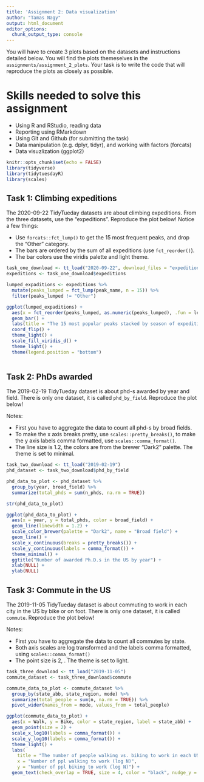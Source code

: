 ```yaml
---
title: 'Assignment 2: Data visualization'
author: "Tamas Nagy"
output: html_document
editor_options: 
  chunk_output_type: console
---
```


You will have to create 3 plots based on the datasets and instructions detailed below. You will find the plots themeselves in the `assignments/assignment_2_plots`. Your task is to write the code that will reproduce the plots as closely as possible.

# Skills needed to solve this assignment

-   Using R and RStudio, reading data
-   Reporting using RMarkdown
-   Using Git and Github (for submitting the task)
-   Data manipulation (e.g. dplyr, tidyr), and working with factors (forcats)
-   Data visuzlization (ggplot2)

```r
knitr::opts_chunk$set(echo = FALSE)
library(tidyverse)
library(tidytuesdayR)
library(scales)

```

## Task 1: Climbing expeditions

The 2020-09-22 TidyTueday datasets are about climbing expeditions. From the three datasets, use the "expeditions". Reproduce the plot below! Notice a few things:

-   Use `forcats::fct_lump()` to get the 15 most frequent peaks, and drop the "Other" category.
-   The bars are ordered by the sum of all expeditions (use `fct_reorder()`).
-   The bar colors use the viridis palette and light theme.

```r
task_one_download <- tt_load("2020-09-22", download_files = "expeditions.csv")
expeditions <- task_one_download$expeditions

lumped_expaditions <- expeditions %>%
  mutate(peaks_lumped = fct_lump(peak_name, n = 15)) %>%
  filter(peaks_lumped != "Other")

ggplot(lumped_expaditions) +
  aes(x = fct_reorder(peaks_lumped, as.numeric(peaks_lumped), .fun = length), fill = season) + 
  geom_bar() +
  labs(title = "The 15 most popular peaks stacked by season of expedition", y = "Number of expeditions", x = element_blank()) +
  coord_flip() +
  theme_light() +
  scale_fill_viridis_d() +
  theme_light() +
  theme(legend.position = "bottom")
  
```

## Task 2: PhDs awarded

The 2019-02-19 TidyTueday dataset is about phd-s awarded by year and field. There is only one dataset, it is called `phd_by_field`. Reproduce the plot below!

Notes:

-   First you have to aggregate the data to count all phd-s by broad fields.
-   To make the x axis breaks pretty, use `scales::pretty_breaks()`, to make the y axis labels comma formatted, use `scales::comma_format()`.
-   The line size is 1.2, the colors are from the brewer "Dark2" palette. The theme is set to minimal.

```r
task_two_download <- tt_load("2019-02-19")
phd_dataset <- task_two_download$phd_by_field

phd_data_to_plot <- phd_dataset %>%
  group_by(year, broad_field) %>%
  summarize(total_phds = sum(n_phds, na.rm = TRUE))

str(phd_data_to_plot)

ggplot(phd_data_to_plot) +
  aes(x = year, y = total_phds, color = broad_field) +
  geom_line(linewidth = 1.2) +
  scale_color_brewer(palette = "Dark2", name = "Broad field") +
  geom_line() +
  scale_x_continuous(breaks = pretty_breaks()) +
  scale_y_continuous(labels = comma_format()) +
  theme_minimal() +
  ggtitle("Number of awarded Ph.D.s in the US by year") +
  xlab(NULL) +
  ylab(NULL)
```

## Task 3: Commute in the US

The 2019-11-05 TidyTueday dataset is about commuting to work in each city in the US by bike or on foot. There is only one dataset, it is called `commute`. Reproduce the plot below!

Notes:

-   First you have to aggregate the data to count all commutes by state.
-   Both axis scales are log transformed and the labels comma formatted, using `scales::comma_format()`
-   The point size is 2, . The theme is set to light.

```r
task_three_download <- tt_load("2019-11-05")
commute_dataset <- task_three_download$commute

commute_data_to_plot <- commute_dataset %>%
  group_by(state_abb, state_region, mode) %>%
  summarize(total_people = sum(n, na.rm = TRUE)) %>%
  pivot_wider(names_from = mode, values_from = total_people)

ggplot(commute_data_to_plot) +
  aes(x = Walk, y = Bike, color = state_region, label = state_abb) +
  geom_point(size = 2) +
  scale_x_log10(labels = comma_format()) +
  scale_y_log10(labels = comma_format()) +
  theme_light() +
  labs(
    title = "The number of people walking vs. biking to work in each USA state",
    x = "Number of ppl walking to work (log N)",
    y = "Number of ppl biking to work (log N)") +
  geom_text(check_overlap = TRUE, size = 4, color = "black", nudge_y = 0.01, nudge_x = 0.01)
  
  
```
